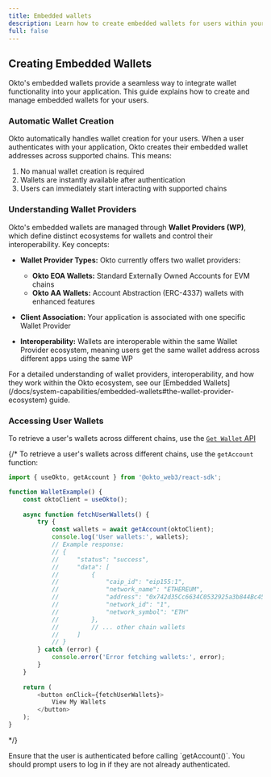 ```yaml
---
title: Embedded wallets
description: Learn how to create embedded wallets for users within your application using the Okto SDK.
full: false
---
```


## Creating Embedded Wallets

Okto's embedded wallets provide a seamless way to integrate wallet functionality into your application. This guide explains how to create and manage embedded wallets for your users.

### Automatic Wallet Creation

Okto automatically handles wallet creation for your users. When a user authenticates with your application, Okto creates their embedded wallet addresses across supported chains. This means:

1. No manual wallet creation is required
2. Wallets are instantly available after authentication
3. Users can immediately start interacting with supported chains

### Understanding Wallet Providers

Okto's embedded wallets are managed through **Wallet Providers (WP)**, which define distinct ecosystems for wallets and control their interoperability. Key concepts:

- **Wallet Provider Types:** Okto currently offers two wallet providers:
  - **Okto EOA Wallets:** Standard Externally Owned Accounts for EVM chains
  - **Okto AA Wallets:** Account Abstraction (ERC-4337) wallets with enhanced features

- **Client Association:** Your application is associated with one specific Wallet Provider
- **Interoperability:** Wallets are interoperable within the same Wallet Provider ecosystem, meaning users get the same wallet address across different apps using the same WP

<Callout title="Learn More">
For a detailed understanding of wallet providers, interoperability, and how they work within the Okto ecosystem, see our [Embedded Wallets](/docs/system-capabilities/embedded-wallets#the-wallet-provider-ecosystem) guide.
</Callout>

### Accessing User Wallets

To retrieve a user's wallets across different chains, use the [`Get Wallet` API](/docs/openapi/explorer/get-wallets)

{/*
To retrieve a user's wallets across different chains, use the `getAccount` function:

```typescript
import { useOkto, getAccount } from '@okto_web3/react-sdk';

function WalletExample() {
    const oktoClient = useOkto();
    
    async function fetchUserWallets() {
        try {
            const wallets = await getAccount(oktoClient);
            console.log('User wallets:', wallets);
            // Example response:
            // {
            //     "status": "success",
            //     "data": [
            //         {
            //             "caip_id": "eip155:1",
            //             "network_name": "ETHEREUM",
            //             "address": "0x742d35Cc6634C0532925a3b844Bc454e4438f44e",
            //             "network_id": "1",
            //             "network_symbol": "ETH"
            //         },
            //         // ... other chain wallets
            //     ]
            // }
        } catch (error) {
            console.error('Error fetching wallets:', error);
        }
    }
    
    return (
        <button onClick={fetchUserWallets}>
            View My Wallets
        </button>
    );
}
```
*/}

<Callout title="Note">
Ensure that the user is authenticated before calling `getAccount()`. You should prompt users to log in if they are not already authenticated.
</Callout>
